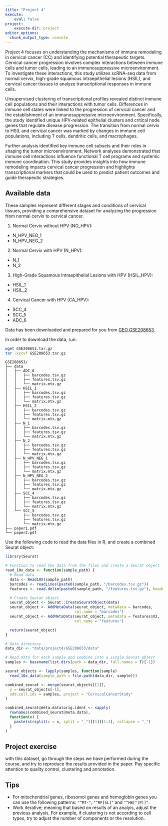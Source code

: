 ```yaml
---
title: "Project 4"
execute:
    eval: false
project:
    execute-dir: project
editor_options: 
  chunk_output_type: console
---
```


Project 4 focuses on understanding the mechanisms of immune remodeling in cervical cancer (CC) and identifying potential therapeutic targets. Cervical cancer progression involves complex interactions between immune cells and tumor cells, leading to an immunosuppressive microenvironment. To investigate these interactions, this study utilizes scRNA-seq data from normal cervix, high-grade squamous intraepithelial lesions (HSIL), and cervical cancer tissues to analyze transcriptional responses in immune cells.

Unsupervised clustering of transcriptional profiles revealed distinct immune cell populations and their interactions with tumor cells. Differences in immune cell states were linked to the progression of cervical cancer and the establishment of an immunosuppressive microenvironment. Specifically, the study identified unique HPV-related epithelial clusters and critical node genes that regulate disease progression. The transition from normal cervix to HSIL and cervical cancer was marked by changes in immune cell populations, including T cells, dendritic cells, and macrophages.

Further analysis identified key immune cell subsets and their roles in shaping the tumor microenvironment. Network analyses demonstrated that immune cell interactions influence functional T cell programs and systemic immune coordination. This study provides insights into how immune remodeling impacts cervical cancer progression and highlights transcriptional markers that could be used to predict patient outcomes and guide therapeutic strategies.

## Available data

These samples represent different stages and conditions of cervical tissues, providing a comprehensive dataset for analyzing the progression from normal cervix to cervical cancer.

1. Normal Cervix without HPV (NO_HPV):
- N_HPV_NEG_1
- N_HPV_NEG_2

2. Normal Cervix with HPV (N_HPV):
- N_1
- N_2

3. High-Grade Squamous Intraepithelial Lesions with HPV (HSIL_HPV):
- HSIL_1
- HSIL_2

4. Cervical Cancer with HPV (CA_HPV):
- SCC_4
- SCC_5
- ADC_6

Data has been downloaded and prepared for you from [GEO GSE208653](https://www.ncbi.nlm.nih.gov/geo/query/acc.cgi?acc=GSE208653). 

In order to download the data, run:

```bash
wget GSE208653.tar.gz
tar -xzcvf GSE208653.tar.gz
```

```
GSE208653/
├── data
│   ├── ADC_6
│   │   ├── barcodes.tsv.gz
│   │   ├── features.tsv.gz
│   │   └── matrix.mtx.gz
│   ├── HSIL_1
│   │   ├── barcodes.tsv.gz
│   │   ├── features.tsv.gz
│   │   └── matrix.mtx.gz
│   ├── HSIL_2
│   │   ├── barcodes.tsv.gz
│   │   ├── features.tsv.gz
│   │   └── matrix.mtx.gz
│   ├── N_1
│   │   ├── barcodes.tsv.gz
│   │   ├── features.tsv.gz
│   │   └── matrix.mtx.gz
│   ├── N_2
│   │   ├── barcodes.tsv.gz
│   │   ├── features.tsv.gz
│   │   └── matrix.mtx.gz
│   ├── N_HPV_NEG_1
│   │   ├── barcodes.tsv.gz
│   │   ├── features.tsv.gz
│   │   └── matrix.mtx.gz
│   ├── N_HPV_NEG_2
│   │   ├── barcodes.tsv.gz
│   │   ├── features.tsv.gz
│   │   └── matrix.mtx.gz
│   ├── SCC_4
│   │   ├── barcodes.tsv.gz
│   │   ├── features.tsv.gz
│   │   └── matrix.mtx.gz
│   └── SCC_5
│       ├── barcodes.tsv.gz
│       ├── features.tsv.gz
│       └── matrix.mtx.gz
├── paper1.pdf
└── paper2.pdf
```

Use the following code to read the data files in R, and create a combined Seurat object:

```r
library(Seurat)

# Function to read the data from the files and create a Seurat object
read_10x_data <- function(sample_path) {
  # Read data
  data <- Read10X(sample_path)
  barcodes <- readLines(paste0(sample_path, "/barcodes.tsv.gz"))
  features <- read.delim(paste0(sample_path, "/features.tsv.gz"), header = FALSE)

  # Create Seurat object
  seurat_object <- Seurat::CreateSeuratObject(data)
  seurat_object <- AddMetaData(seurat_object, metadata = barcodes, 
                               col.name = "barcodes")
  seurat_object <- AddMetaData(seurat_object, metadata = features$V2,
                               col.name = "features")

  return(seurat_object)
}

# Data directory
data_dir <- "data/project4/GSE208653/data"

# Read data for each sample and combine into a single Seurat object
samples <- basename(list.dirs(path = data_dir, full.names = T)[-1])

seurat_objects <- lapply(samples, function(sample) 
  read_10x_data(sample_path = file.path(data_dir, sample)))

combined_seurat <- merge(seurat_objects[[1]],
  y = seurat_objects[-1],
  add.cell.ids = samples, project = "CervicalCancerStudy"
)

combined_seurat@meta.data$orig.ident <- sapply(
  rownames(combined_seurat@meta.data),
  function(x) {
    paste(strsplit(x = x, split = "_")[[1]][1:3], collapse = "_")
  }
)
```


::: {.callout-important}
## Project exercise

with this dataset, go through the steps we have performed during the course, and try to reproduce the results provided in the paper. Pay specific attention to quality control, clustering and annotation. 
:::

## Tips

- For mitochondrial genes, ribosomol genes and hemoglobin genes you can use the following patterns: `"^MT-"`, `"^RP[SL]"` and `"^HB[^(P)]"`. 
- Work iterative; meaning that based on results of an analyis, adjust the previous analysis. For example, if clustering is not according to cell types, try to adjust the number of components or the resolution. 
